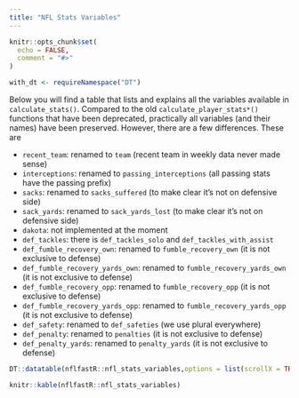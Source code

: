 ```yaml
---
title: "NFL Stats Variables"
---
```


```r
knitr::opts_chunk$set(
  echo = FALSE,
  comment = "#>"
)

with_dt <- requireNamespace("DT")

```

Below you will find a table that lists and explains all the variables available in `calculate_stats()`. Compared to the old `calculate_player_stats*()` functions that have been deprecated, practically all variables (and their names) have been preserved. However, there are a few differences. These are

- `recent_team`: renamed to `team` (recent team in weekly data never made sense)
- `interceptions`: renamed to `passing_interceptions` (all passing stats have the passing prefix)
- `sacks`: renamed to `sacks_suffered` (to make clear it's not on defensive side)
- `sack_yards`: renamed to `sack_yards_lost` (to make clear it's not on defensive side)
- `dakota`: not implemented at the moment
- `def_tackles`: there is `def_tackles_solo` and `def_tackles_with_assist`
- `def_fumble_recovery_own`: renamed to `fumble_recovery_own` (it is not exclusive to defense)
- `def_fumble_recovery_yards_own`: renamed to `fumble_recovery_yards_own` (it is not exclusive to defense)
- `def_fumble_recovery_opp`: renamed to `fumble_recovery_opp` (it is not exclusive to defense)
- `def_fumble_recovery_yards_opp`: renamed to `fumble_recovery_yards_opp` (it is not exclusive to defense)
- `def_safety`: renamed to `def_safeties` (we use plural everywhere)
- `def_penalty`: renamed to `penalties` (it is not exclusive to defense)
- `def_penalty_yards`: renamed to `penalty_yards` (it is not exclusive to defense)

```r
DT::datatable(nflfastR::nfl_stats_variables,options = list(scrollX = TRUE, pageLength = 25), filter = "top", rownames = FALSE)
```

```r
knitr::kable(nflfastR::nfl_stats_variables)
```
